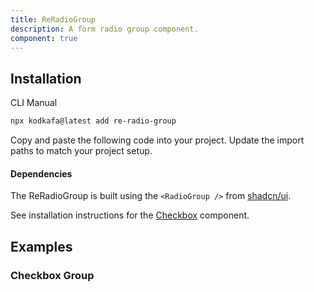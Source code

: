 ```yaml
---
title: ReRadioGroup
description: A form radio group component.
component: true
---
```


<ComponentPreview
  name="re-radio-group-demo"
  className="[&_input]:max-w-xs [&_button]:max-w-xs [&_div.reform-input-group]:max-w-xs"
  description="A form radio group component."
/>

## Installation

<Tabs defaultValue="cli">
<TabsList>
  <TabsTrigger value="cli">CLI</TabsTrigger>
  <TabsTrigger value="manual">Manual</TabsTrigger>
</TabsList>
<TabsContent value="cli">

```bash
npx kodkafa@latest add re-radio-group
```

</TabsContent>
<TabsContent value="manual">
  <Steps>
    <Step>Copy and paste the following code into your project.</Step>
      <ComponentSource name="re-radio-group" />
    <Step>Update the import paths to match your project setup.</Step>
  </Steps>
</TabsContent>
</Tabs>

#### Dependencies

The ReRadioGroup is built using the `<RadioGroup />` from [shadcn/ui](https://ui.shadcn.com/docs/components/radio-group).

See installation instructions for the [Checkbox](/docs/components/checkbox#installation) component.

## Examples

### Checkbox Group

<ComponentPreview
  name="re-radio-group-example"
  description="A radio group example."
/>
